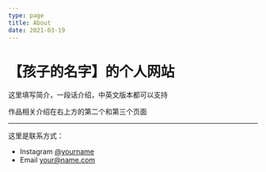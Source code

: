 ```yaml
---
type: page
title: About
date: 2021-03-19
---
```


# 【孩子的名字】的个人网站

这里填写简介，一段话介绍，中英文版本都可以支持

作品相关介绍在右上方的第二个和第三个页面

---

这里是联系方式：
- Instagram [@yourname](https://instagram.com/yourname)
- Email your@name.com
